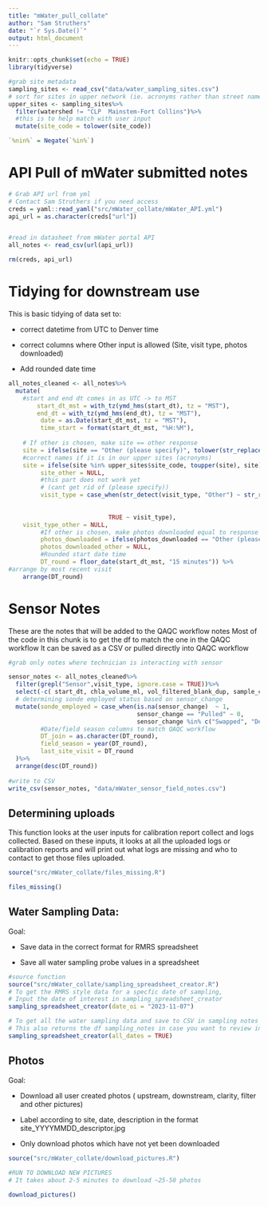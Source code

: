 ```yaml
---
title: "mWater_pull_collate"
author: "Sam Struthers"
date: "`r Sys.Date()`"
output: html_document
---
```


```r
knitr::opts_chunk$set(echo = TRUE)
library(tidyverse)

#grab site metadata
sampling_sites <- read_csv("data/water_sampling_sites.csv")
# sort for sites in upper network (ie. acronyms rather than street names)
upper_sites <- sampling_sites%>%
  filter(watershed != "CLP  Mainstem-Fort Collins")%>%
  #this is to help match with user input
  mutate(site_code = tolower(site_code))

`%nin%` = Negate(`%in%`)
```

# API Pull of mWater submitted notes

```r
# Grab API url from yml
# Contact Sam Struthers if you need access
creds = yaml::read_yaml("src/mWater_collate/mWater_API.yml")
api_url = as.character(creds["url"])


#read in datasheet from mWater portal API
all_notes <- read_csv(url(api_url))

rm(creds, api_url)
```



# Tidying for downstream use

This is basic tidying of data set to:

-   correct datetime from UTC to Denver time

-   correct columns where Other input is allowed (Site, visit type, photos downloaded)

-   Add rounded date time

```r

all_notes_cleaned <- all_notes%>%
  mutate(
    #start and end dt comes in as UTC -> to MST
        start_dt_mst = with_tz(ymd_hms(start_dt), tz = "MST"),
        end_dt = with_tz(ymd_hms(end_dt), tz = "MST"),
         date = as.Date(start_dt_mst, tz = "MST"),
         time_start = format(start_dt_mst, "%H:%M"),
        
    # If other is chosen, make site == other response      
    site = ifelse(site == "Other (please specify)", tolower(str_replace_all(site_other, " ", "")), site),
    #correct names if it is in our upper sites (acronyms)
    site = ifelse(site %in% upper_sites$site_code, toupper(site), site),
         site_other = NULL,
         #this part does not work yet
         # (cant get rid of (please specify))
         visit_type = case_when(str_detect(visit_type, "Other") ~ str_replace(string = visit_type,
                                                                              pattern =  "Other \\(please specify\\)",
                                                                              replacement = visit_type_other), 
                            TRUE ~ visit_type),
    visit_type_other = NULL, 
         #If other is chosen, make photos downloaded equal to response
         photos_downloaded = ifelse(photos_downloaded == "Other (please specify)", photos_downloaded_other, photos_downloaded),
         photos_downloaded_other = NULL, 
         #Rounded start date time
         DT_round = floor_date(start_dt_mst, "15 minutes")) %>% 
#arrange by most recent visit
    arrange(DT_round)
```

# Sensor Notes

These are the notes that will be added to the QAQC workflow notes Most of the code in this chunk is to get the df to match the one in the QAQC workflow It can be saved as a CSV or pulled directly into QAQC workflow

```r
#grab only notes where technician is interacting with sensor

sensor_notes <- all_notes_cleaned%>%
  filter(grepl("Sensor",visit_type, ignore.case = TRUE))%>%
  select(-c( start_dt, chla_volume_ml, vol_filtered_blank_dup, sample_collected,do_mgl,cond_ms_cm, temp_c, upstream_pic, downstream_pic, clarity, filter_pic, other_pic, other_pic_descriptor))%>%
  # determining sonde employed status based on sensor_change 
  mutate(sonde_employed = case_when(is.na(sensor_change)  ~ 1,
                                    sensor_change == "Pulled" ~ 0,
                                    sensor_change %in% c("Swapped", "Deployed") ~ 1),
         #Date/field season columns to match QAQC workflow
         DT_join = as.character(DT_round),
         field_season = year(DT_round),
         last_site_visit = DT_round
  )%>%
  arrange(desc(DT_round))
         
#write to CSV
write_csv(sensor_notes, "data/mWater_sensor_field_notes.csv")

```

## Determining uploads

This function looks at the user inputs for calibration report collect and logs collected. Based on these inputs, it looks at all the uploaded logs or calibration reports and will print out what logs are missing and who to contact to get those files uploaded.

```r

source("src/mWater_collate/files_missing.R")

files_missing()

```

## Water Sampling Data:

Goal:

-   Save data in the correct format for RMRS spreadsheet

-   Save all water sampling probe values in a spreadsheet

```r
#source function
source("src/mWater_collate/sampling_spreadsheet_creator.R")
# To get the RMRS style data for a specfic date of sampling, 
# Input the date of interest in sampling_spreadsheet_creator
sampling_spreadsheet_creator(date_oi = "2023-11-07")

# To get all the water sampling data and save to CSV in sampling notes
# This also returns the df sampling_notes in case you want to review in R
sampling_spreadsheet_creator(all_dates = TRUE)
```

## Photos

Goal:

-   Download all user created photos ( upstream, downstream, clarity, filter and other pictures)

-   Label according to site, date, description in the format site_YYYYMMDD_descriptor.jpg

-   Only download photos which have not yet been downloaded

```r
source("src/mWater_collate/download_pictures.R")
  
#RUN TO DOWNLOAD NEW PICTURES
# It takes about 2-5 minutes to download ~25-50 photos

download_pictures()
        

```
